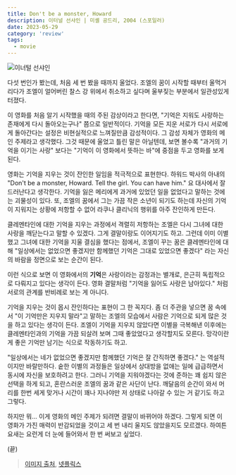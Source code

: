 ```yaml
---
title: Don't be a monster, Howard
description: 이터널 선샤인 | 미셸 공드리, 2004 (스포일러)
date: 2023-05-29
category: 'review'
tags:
  - movie
---
```


![이너털 선샤인](../images/eternal-sunshine/eternal-sunshine.jpg)

다섯 번인가 봤는데, 처음 세 번 봤을 때까지 울었다. 조엘의 꿈이 시작할 때부터 울먹거리다가 조엘이 얼어버린 찰스 강 위에서 취소하고 싶다며 울부짖는 부분에서 일관성있게 터졌다.

이 영화를 처음 알기 시작했을 때의 주된 감상이라고 한다면, "기억은 지워도 사랑하는 존재에게 다시 돌아오는구나" 쯤으로 일반적이다. 기억을 모든 지운 서로가 다시 서로에게 돌아간다는 설정은
비현실적으로 느껴질만큼 감성적이다. 그 감성 자체가 영화의 메인 주제라고 생각했다. 그것 때문에 울었고 틀린 말은 아닐텐데, 보면 볼수록 "과거의 기억을 이기는 사랑" 보다는 "기억이 이 영화에서 뜻하는 바"에 중점을 두고 영화를 보게 된다.

영화는 기억을 지우는 것이 잔인한 일임을 적극적으로 표현한다. 하워드 박사의 아내의 "Don't be a monster, Howard. Tell the girl. You can have him." 요 대사에서 잘 드러난다고 생각한다.
기억을 잃은 메리에게 과거에 있었던 일을 없었다고 말하는 것에는 괴물성이 있다. 또, 조엘의 꿈에서 그는 가끔 작은 소년이 되기도 하는데 자신의 기억이 지워지는 상황에 저항할 수 없어 라쿠나 클리닉의 행위를 아주 잔인하게 만든다.

클레멘타인에 대한 기억을 지우는 과정에서 격렬히 저항하는 조엘은 다시 그녀에 대한 사랑을 깨닫는다고 말할 수 있겠다. 그게 결말이랑도 이어지기도 하고. 그런데 이미 이별했고 그녀에 대한 기억을 지울 결심을 했다는 점에서, 조엘이 꾸는 꿈은 클레멘타인에 대해 "일상에서는 없었으면 좋겠지만 함께했던 기억은 그대로 있었으면 좋겠다" 라는 자신의 바람을 정면으로 보는 순간이 된다.

이런 식으로 보면 이 영화에서의 **기억**은 사랑이라는 감정과는 별개로, 은근히 독립적으로 다뤄지고 있다는 생각이 든다. 영화 결말처럼 "기억을 잃어도 사랑은 남아있다." 처럼 서로의 관계를 반비례로 보는 게 아니다.

기억을 지우는 것이 몹시 잔인하다는 표현이 그 한 꼭지다. 좀 더 주관을 넣으면 꿈 속에서 "이 기억만은 지우지 말라"고 말하는 조엘의 모습에서 사람은 기억으로 되게 많은 것을 하고 있다는 생각이 든다.
조엘이 기억을 지우지 않았다면 이별을 극복해낸 이후에는 클레멘타인과의 기억을 가끔 되살려 보며 그때 좋았었다고 생각할지도 모른다. 망각이란게 좋은 기억만 남기는 식으로 작동하기도 하고.

"일상에서는 네가 없었으면 좋겠지만 함께했던 기억은 잘 간직하면 좋겠다." 는 역설적이지만 바랄만하다. 숱한 이별의 과정들은 일상에서 상대방을 없애는 일에 급급하면서 동시에 자신을 보호하려고 한다. 그러니 기억을 지워야겠다는 것에 준하는 꽤 쉽지 않은 선택을 하게 되고,
혼란스러운 조엘의 꿈과 같은 사단이 난다. 깨달음의 순간이 와서 머리를 한번 세게 맞거나 시간이 꽤나 지나야만 저 상태로 나아갈 수 있는 거 같기도 하고 그렇다.

하지만 뭐... 이게 영화의 메인 주제가 되려면 결말이 바뀌어야 하겠다. 그렇게 되면 이 영화가 가진 매력이 반감되었을 것이고 세 번 내리 울지도 않았을지도 모르겠다. 하여튼 요새는 요런게 더 눈에 들어와서 한 번 써보고 싶었다.

(끝)

> [이미지 출처](https://wallpapers.com/wallpapers/eternal-sunshine-of-the-spotless-mind-morning-scene-rr9nky69n1oid5ex/download/1920x969), [넷플릭스](https://www.netflix.com/title/60034545)
